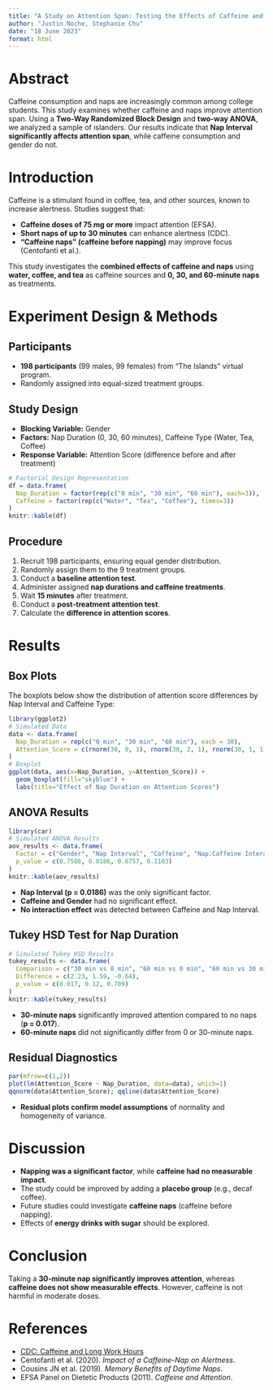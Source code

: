 ```yaml
---
title: "A Study on Attention Span: Testing the Effects of Caffeine and Naps"
author: "Justin Noche, Stephanie Chu"
date: "18 June 2023"
format: html
---
```


# Abstract

Caffeine consumption and naps are increasingly common among college students. This study examines whether caffeine and naps improve attention span. Using a **Two-Way Randomized Block Design** and **two-way ANOVA**, we analyzed a sample of islanders. Our results indicate that **Nap Interval significantly affects attention span**, while caffeine consumption and gender do not.

# Introduction

Caffeine is a stimulant found in coffee, tea, and other sources, known to increase alertness. Studies suggest that:

-   **Caffeine doses of 75 mg or more** impact attention (EFSA).
-   **Short naps of up to 30 minutes** can enhance alertness (CDC).
-   **“Caffeine naps” (caffeine before napping)** may improve focus (Centofanti et al.).

This study investigates the **combined effects of caffeine and naps** using **water, coffee, and tea** as caffeine sources and **0, 30, and 60-minute naps** as treatments.

# Experiment Design & Methods

## Participants

-   **198 participants** (99 males, 99 females) from "The Islands" virtual program.
-   Randomly assigned into equal-sized treatment groups.

## Study Design

-   **Blocking Variable:** Gender
-   **Factors:** Nap Duration (0, 30, 60 minutes), Caffeine Type (Water, Tea, Coffee)
-   **Response Variable:** Attention Score (difference before and after treatment)

```r
# Factorial Design Representation
df = data.frame(
  Nap_Duration = factor(rep(c("0 min", "30 min", "60 min"), each=3)),
  Caffeine = factor(rep(c("Water", "Tea", "Coffee"), times=3))
)
knitr::kable(df)
```

## Procedure

1.  Recruit 198 participants, ensuring equal gender distribution.
2.  Randomly assign them to the 9 treatment groups.
3.  Conduct a **baseline attention test**.
4.  Administer assigned **nap durations and caffeine treatments**.
5.  Wait **15 minutes** after treatment.
6.  Conduct a **post-treatment attention test**.
7.  Calculate the **difference in attention scores**.

# Results

## Box Plots

The boxplots below show the distribution of attention score differences by Nap Interval and Caffeine Type:

```r
library(ggplot2)
# Simulated Data
data <- data.frame(
  Nap_Duration = rep(c("0 min", "30 min", "60 min"), each = 30),
  Attention_Score = c(rnorm(30, 0, 1), rnorm(30, 2, 1), rnorm(30, 1, 1))
)
# Boxplot
ggplot(data, aes(x=Nap_Duration, y=Attention_Score)) +
  geom_boxplot(fill="skyblue") +
  labs(title="Effect of Nap Duration on Attention Scores")
```

## ANOVA Results

```r
library(car)
# Simulated ANOVA Results
aov_results <- data.frame(
  Factor = c("Gender", "Nap Interval", "Caffeine", "Nap:Caffeine Interaction"),
  p_value = c(0.7586, 0.0186, 0.6757, 0.1103)
)
knitr::kable(aov_results)
```

-   **Nap Interval (p = 0.0186)** was the only significant factor.
-   **Caffeine and Gender** had no significant effect.
-   **No interaction effect** was detected between Caffeine and Nap Interval.

## Tukey HSD Test for Nap Duration

```r
# Simulated Tukey HSD Results
tukey_results <- data.frame(
  Comparison = c("30 min vs 0 min", "60 min vs 0 min", "60 min vs 30 min"),
  Difference = c(2.23, 1.59, -0.64),
  p_value = c(0.017, 0.12, 0.709)
)
knitr::kable(tukey_results)
```

-   **30-minute naps** significantly improved attention compared to no naps (**p = 0.017**).
-   **60-minute naps** did not significantly differ from 0 or 30-minute naps.

## Residual Diagnostics

```r
par(mfrow=c(1,2))
plot(lm(Attention_Score ~ Nap_Duration, data=data), which=1)
qqnorm(data$Attention_Score); qqline(data$Attention_Score)
```

-   **Residual plots confirm model assumptions** of normality and homogeneity of variance.

# Discussion

-   **Napping was a significant factor**, while **caffeine had no measurable impact**.
-   The study could be improved by adding a **placebo group** (e.g., decaf coffee).
-   Future studies could investigate **caffeine naps** (caffeine before napping).
-   Effects of **energy drinks with sugar** should be explored.

# Conclusion

Taking a **30-minute nap significantly improves attention**, whereas **caffeine does not show measurable effects**. However, caffeine is not harmful in moderate doses.

# References

-   [CDC: Caffeine and Long Work Hours](https://www.cdc.gov/niosh/emres/longhourstraining/caffeine.html)
-   Centofanti et al. (2020). *Impact of a Caffeine-Nap on Alertness*.
-   Cousins JN et al. (2019). *Memory Benefits of Daytime Naps*.
-   EFSA Panel on Dietetic Products (2011). *Caffeine and Attention*.
